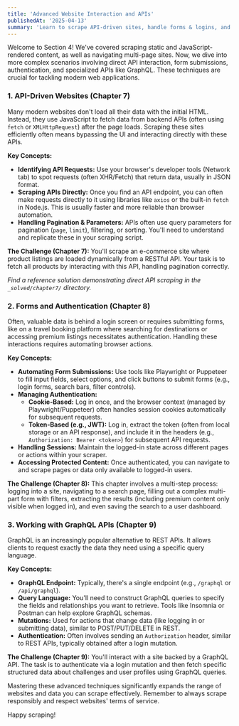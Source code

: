 ```yaml
---
title: 'Advanced Website Interaction and APIs'
publishedAt: '2025-04-13'
summary: 'Learn to scrape API-driven sites, handle forms & logins, and interact with GraphQL endpoints.'
---
```


Welcome to Section 4! We've covered scraping static and JavaScript-rendered content, as well as navigating multi-page sites. Now, we dive into more complex scenarios involving direct API interaction, form submissions, authentication, and specialized APIs like GraphQL. These techniques are crucial for tackling modern web applications.

### 1. API-Driven Websites (Chapter 7)

Many modern websites don't load all their data with the initial HTML. Instead, they use JavaScript to fetch data from backend APIs (often using `fetch` or `XMLHttpRequest`) after the page loads. Scraping these sites efficiently often means bypassing the UI and interacting directly with these APIs.

**Key Concepts:**

*   **Identifying API Requests:** Use your browser's developer tools (Network tab) to spot requests (often XHR/Fetch) that return data, usually in JSON format.
*   **Scraping APIs Directly:** Once you find an API endpoint, you can often make requests directly to it using libraries like `axios` or the built-in `fetch` in Node.js. This is usually faster and more reliable than browser automation.
*   **Handling Pagination & Parameters:** APIs often use query parameters for pagination (`page`, `limit`), filtering, or sorting. You'll need to understand and replicate these in your scraping script.

**The Challenge (Chapter 7):** You'll scrape an e-commerce site where product listings are loaded dynamically from a RESTful API. Your task is to fetch all products by interacting with this API, handling pagination correctly.

*Find a reference solution demonstrating direct API scraping in the `_solved/chapter7/` directory.*

### 2. Forms and Authentication (Chapter 8)

Often, valuable data is behind a login screen or requires submitting forms, like on a travel booking platform where searching for destinations or accessing premium listings necessitates authentication. Handling these interactions requires automating browser actions.

**Key Concepts:**

*   **Automating Form Submissions:** Use tools like Playwright or Puppeteer to fill input fields, select options, and click buttons to submit forms (e.g., login forms, search bars, filter controls).
*   **Managing Authentication:**
    *   **Cookie-Based:** Log in once, and the browser context (managed by Playwright/Puppeteer) often handles session cookies automatically for subsequent requests.
    *   **Token-Based (e.g., JWT):** Log in, extract the token (often from local storage or an API response), and include it in the headers (e.g., `Authorization: Bearer <token>`) for subsequent API requests.
*   **Handling Sessions:** Maintain the logged-in state across different pages or actions within your scraper.
*   **Accessing Protected Content:** Once authenticated, you can navigate to and scrape pages or data only available to logged-in users.

**The Challenge (Chapter 8):** This chapter involves a multi-step process: logging into a site, navigating to a search page, filling out a complex multi-part form with filters, extracting the results (including premium content only visible when logged in), and even saving the search to a user dashboard.

### 3. Working with GraphQL APIs (Chapter 9)

GraphQL is an increasingly popular alternative to REST APIs. It allows clients to request exactly the data they need using a specific query language.

**Key Concepts:**

*   **GraphQL Endpoint:** Typically, there's a single endpoint (e.g., `/graphql` or `/api/graphql`).
*   **Query Language:** You'll need to construct GraphQL queries to specify the fields and relationships you want to retrieve. Tools like Insomnia or Postman can help explore GraphQL schemas.
*   **Mutations:** Used for actions that change data (like logging in or submitting data), similar to POST/PUT/DELETE in REST.
*   **Authentication:** Often involves sending an `Authorization` header, similar to REST APIs, typically obtained after a login mutation.

**The Challenge (Chapter 9):** You'll interact with a site backed by a GraphQL API. The task is to authenticate via a login mutation and then fetch specific structured data about challenges and user profiles using GraphQL queries.

Mastering these advanced techniques significantly expands the range of websites and data you can scrape effectively. Remember to always scrape responsibly and respect websites' terms of service.

Happy scraping!
